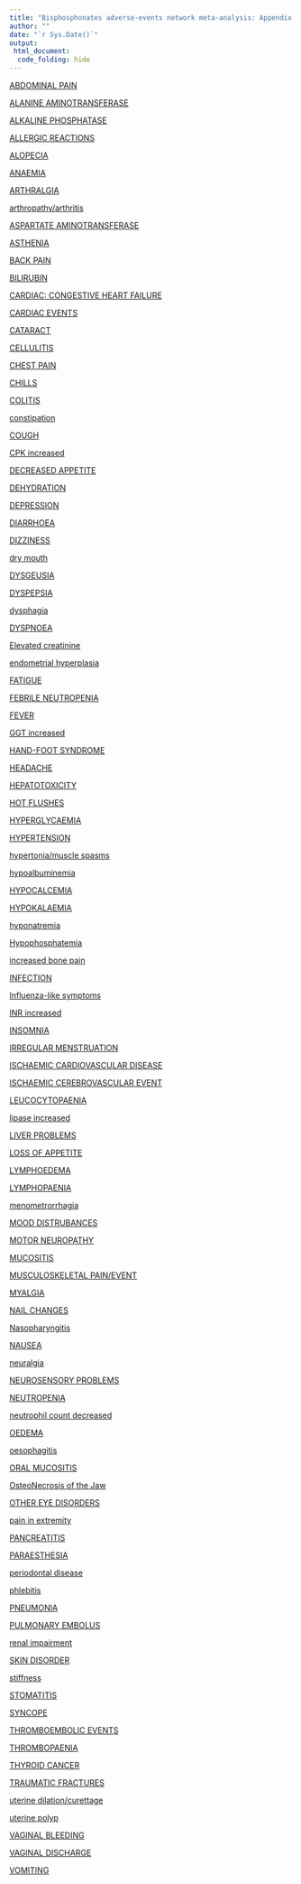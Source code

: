 ```yaml
---
title: "Bisphosphonates adverse-events network meta-analysis: Appendix 2"
author: ""
date: "`r Sys.Date()`"
output:
 html_document:
  code_folding: hide
---
```

[ABDOMINAL PAIN](app2events/app2_event1_ABDOMINAL_PAIN.html)

[ALANINE AMINOTRANSFERASE](app2events/app2_event2_ALANINE_AMINOTRANSFERASE.html)

[ALKALINE PHOSPHATASE](app2events/app2_event3_ALKALINE_PHOSPHATASE.html)

[ALLERGIC REACTIONS](app2events/app2_event4_ALLERGIC_REACTIONS.html)

[ALOPECIA](app2events/app2_event5_ALOPECIA.html)

[ANAEMIA](app2events/app2_event6_ANAEMIA.html)

[ARTHRALGIA](app2events/app2_event7_ARTHRALGIA.html)

[arthropathy/arthritis](app2events/app2_event8_arthropathy_arthritis.html)

[ASPARTATE AMINOTRANSFERASE](app2events/app2_event9_ASPARTATE_AMINOTRANSFERASE.html)

[ASTHENIA](app2events/app2_event10_ASTHENIA.html)

[BACK PAIN](app2events/app2_event11_BACK_PAIN.html)

[BILIRUBIN](app2events/app2_event12_BILIRUBIN.html)

[CARDIAC: CONGESTIVE HEART FAILURE](app2events/app2_event13_CARDIAC__CONGESTIVE_HEART_FAILURE.html)

[CARDIAC EVENTS](app2events/app2_event14_CARDIAC_EVENTS.html)

[CATARACT](app2events/app2_event15_CATARACT.html)

[CELLULITIS](app2events/app2_event16_CELLULITIS.html)

[CHEST PAIN](app2events/app2_event17_CHEST_PAIN.html)

[CHILLS](app2events/app2_event18_CHILLS.html)

[COLITIS](app2events/app2_event19_COLITIS.html)

[constipation](app2events/app2_event20_constipation.html)

[COUGH](app2events/app2_event21_COUGH.html)

[CPK increased](app2events/app2_event22_CPK_increased.html)

[DECREASED APPETITE](app2events/app2_event23_DECREASED_APPETITE.html)

[DEHYDRATION](app2events/app2_event24_DEHYDRATION.html)

[DEPRESSION](app2events/app2_event25_DEPRESSION.html)

[DIARRHOEA](app2events/app2_event26_DIARRHOEA.html)

[DIZZINESS](app2events/app2_event27_DIZZINESS.html)

[dry mouth](app2events/app2_event28_dry_mouth.html)

[DYSGEUSIA](app2events/app2_event29_DYSGEUSIA.html)

[DYSPEPSIA](app2events/app2_event30_DYSPEPSIA.html)

[dysphagia](app2events/app2_event31_dysphagia.html)

[DYSPNOEA](app2events/app2_event32_DYSPNOEA.html)

[Elevated creatinine](app2events/app2_event33_Elevated_creatinine.html)

[endometrial hyperplasia](app2events/app2_event34_endometrial_hyperplasia.html)

[FATIGUE](app2events/app2_event35_FATIGUE.html)

[FEBRILE NEUTROPENIA](app2events/app2_event36_FEBRILE_NEUTROPENIA.html)

[FEVER](app2events/app2_event37_FEVER.html)

[GGT increased](app2events/app2_event38_GGT_increased.html)

[HAND-FOOT SYNDROME](app2events/app2_event39_HAND-FOOT_SYNDROME.html)

[HEADACHE](app2events/app2_event40_HEADACHE.html)

[HEPATOTOXICITY](app2events/app2_event41_HEPATOTOXICITY.html)

[HOT FLUSHES](app2events/app2_event42_HOT_FLUSHES.html)

[HYPERGLYCAEMIA](app2events/app2_event43_HYPERGLYCAEMIA.html)

[HYPERTENSION](app2events/app2_event44_HYPERTENSION.html)

[hypertonia/muscle spasms](app2events/app2_event45_hypertonia_muscle_spasms.html)

[hypoalbuminemia](app2events/app2_event46_hypoalbuminemia.html)

[HYPOCALCEMIA](app2events/app2_event47_HYPOCALCEMIA.html)

[HYPOKALAEMIA](app2events/app2_event48_HYPOKALAEMIA.html)

[hyponatremia](app2events/app2_event49_hyponatremia.html)

[Hypophosphatemia](app2events/app2_event50_Hypophosphatemia.html)

[increased bone pain](app2events/app2_event51_increased_bone_pain.html)

[INFECTION](app2events/app2_event52_INFECTION.html)

[Influenza-like symptoms](app2events/app2_event53_Influenza-like_symptoms.html)

[INR increased](app2events/app2_event54_INR_increased.html)

[INSOMNIA](app2events/app2_event55_INSOMNIA.html)

[IRREGULAR MENSTRUATION](app2events/app2_event56_IRREGULAR_MENSTRUATION.html)

[ISCHAEMIC CARDIOVASCULAR DISEASE](app2events/app2_event57_ISCHAEMIC_CARDIOVASCULAR_DISEASE.html)

[ISCHAEMIC CEREBROVASCULAR EVENT](app2events/app2_event58_ISCHAEMIC_CEREBROVASCULAR_EVENT.html)

[LEUCOCYTOPAENIA](app2events/app2_event59_LEUCOCYTOPAENIA.html)

[lipase increased](app2events/app2_event60_lipase_increased.html)

[LIVER PROBLEMS](app2events/app2_event61_LIVER_PROBLEMS.html)

[LOSS OF APPETITE](app2events/app2_event62_LOSS_OF_APPETITE.html)

[LYMPHOEDEMA](app2events/app2_event63_LYMPHOEDEMA.html)

[LYMPHOPAENIA](app2events/app2_event64_LYMPHOPAENIA.html)

[menometrorrhagia](app2events/app2_event65_menometrorrhagia.html)

[MOOD DISTRUBANCES](app2events/app2_event66_MOOD_DISTRUBANCES.html)

[MOTOR NEUROPATHY](app2events/app2_event67_MOTOR_NEUROPATHY.html)

[MUCOSITIS](app2events/app2_event68_MUCOSITIS.html)

[MUSCULOSKELETAL PAIN/EVENT](app2events/app2_event69_MUSCULOSKELETAL_PAIN_EVENT.html)

[MYALGIA](app2events/app2_event70_MYALGIA.html)

[NAIL CHANGES](app2events/app2_event71_NAIL_CHANGES.html)

[Nasopharyngitis](app2events/app2_event72_Nasopharyngitis.html)

[NAUSEA](app2events/app2_event73_NAUSEA.html)

[neuralgia](app2events/app2_event74_neuralgia.html)

[NEUROSENSORY PROBLEMS](app2events/app2_event75_NEUROSENSORY_PROBLEMS.html)

[NEUTROPENIA](app2events/app2_event76_NEUTROPENIA.html)

[neutrophil count decreased](app2events/app2_event77_neutrophil_count_decreased.html)

[OEDEMA](app2events/app2_event78_OEDEMA.html)

[oesophagitis](app2events/app2_event79_oesophagitis.html)

[ORAL MUCOSITIS](app2events/app2_event80_ORAL_MUCOSITIS.html)

[OsteoNecrosis of the Jaw](app2events/app2_event81_OsteoNecrosis_of_the_Jaw.html)

[OTHER EYE DISORDERS](app2events/app2_event82_OTHER_EYE_DISORDERS.html)

[pain in extremity](app2events/app2_event83_pain_in_extremity.html)

[PANCREATITIS](app2events/app2_event84_PANCREATITIS.html)

[PARAESTHESIA](app2events/app2_event85_PARAESTHESIA.html)

[periodontal disease](app2events/app2_event86_periodontal_disease.html)

[phlebitis](app2events/app2_event87_phlebitis.html)

[PNEUMONIA](app2events/app2_event88_PNEUMONIA.html)

[PULMONARY EMBOLUS](app2events/app2_event89_PULMONARY_EMBOLUS.html)

[renal impairment](app2events/app2_event90_renal_impairment.html)

[SKIN DISORDER](app2events/app2_event91_SKIN_DISORDER.html)

[stiffness](app2events/app2_event92_stiffness.html)

[STOMATITIS](app2events/app2_event93_STOMATITIS.html)

[SYNCOPE](app2events/app2_event94_SYNCOPE.html)

[THROMBOEMBOLIC EVENTS](app2events/app2_event95_THROMBOEMBOLIC_EVENTS.html)

[THROMBOPAENIA](app2events/app2_event96_THROMBOPAENIA.html)

[THYROID CANCER](app2events/app2_event97_THYROID_CANCER.html)

[TRAUMATIC FRACTURES](app2events/app2_event98_TRAUMATIC_FRACTURES.html)

[uterine dilation/curettage](app2events/app2_event99_uterine_dilation_curettage.html)

[uterine polyp](app2events/app2_event100_uterine_polyp.html)

[VAGINAL BLEEDING](app2events/app2_event101_VAGINAL_BLEEDING.html)

[VAGINAL DISCHARGE](app2events/app2_event102_VAGINAL_DISCHARGE.html)

[VOMITING](app2events/app2_event103_VOMITING.html)

